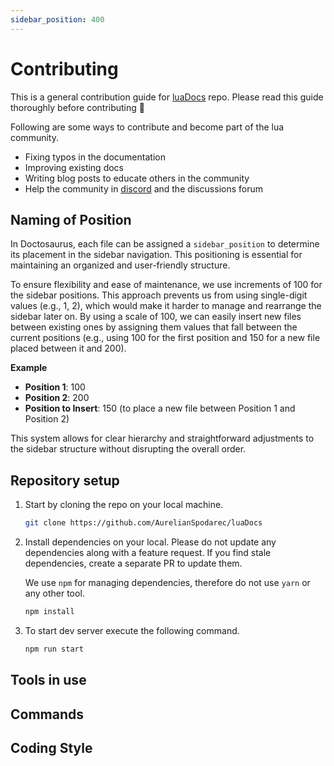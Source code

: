 ```yaml
---
sidebar_position: 400
---
```


# Contributing
This is a general contribution guide for [luaDocs](https://github.com/AurelianSpodarec/luaDocs) repo. Please read this guide thoroughly before contributing 🙏

Following are some ways to contribute and become part of the lua community.

- Fixing typos in the documentation
- Improving existing docs
- Writing blog posts to educate others in the community
- Help the community in [discord](https://discord.gg/Jp2HFx3KTH) and the discussions forum

## Naming of Position
In Doctosaurus, each file can be assigned a `sidebar_position` to determine its placement in the sidebar navigation. This positioning is essential for maintaining an organized and user-friendly structure.

To ensure flexibility and ease of maintenance, we use increments of 100 for the sidebar positions. This approach prevents us from using single-digit values (e.g., 1, 2), which would make it harder to manage and rearrange the sidebar later on. By using a scale of 100, we can easily insert new files between existing ones by assigning them values that fall between the current positions (e.g., using 100 for the first position and 150 for a new file placed between it and 200).

**Example**
- **Position 1**: 100
- **Position 2**: 200
- **Position to Insert**: 150 (to place a new file between Position 1 and Position 2)

This system allows for clear hierarchy and straightforward adjustments to the sidebar structure without disrupting the overall order.

## Repository setup

1. Start by cloning the repo on your local machine.

    ```sh
    git clone https://github.com/AurelianSpodarec/luaDocs
    ```

2. Install dependencies on your local. Please do not update any dependencies along with a feature request. If you find stale dependencies, create a separate PR to update them.

   We use `npm` for managing dependencies, therefore do not use `yarn` or any other tool.

    ```sh
    npm install
    ```

3. To start dev server execute the following command.

    ```sh
    npm run start
    ```

## Tools in use

## Commands

## Coding Style